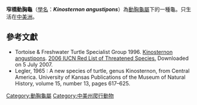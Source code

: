 {{Speciesbox
| image = Kinosternon angustipons.JPG
| status = VU
| status_system = IUCN2.3
| status_ref =
| genus = Claudius
| species = angustatus
| authority = Legler, 1965
| synonyms = 
* ''Kinosternon angustipons'' <small>Legler, 1965</small>
| synonyms_ref=<ref name="Fritz 2007">{{Cite journal |journal=Vertebrate Zoology |title=Checklist of Chelonians of the World |year=2007 |author=Fritz Uwe |coauthors=Peter Havaš |volume=57 |issue=2 |pages=251 |id=ISSN 18640-5755 |url=http://www.cnah.org/pdf_files/851.pdf |archiveurl=https://www.webcitation.org/5v20ztMND?url=http://www.cnah.org/pdf_files/851.pdf |archivedate=2010-12-17 |accessdate=29 May 2012 |deadurl=yes }}</ref>
}}
'''窄橋動胸龜'''（[[學名|學名]]：'''''Kinosternon angustipons'''''）為[[動胸龜屬|動胸龜屬]]下的一種龜。只生活在[[中美洲|中美洲]]。

==參考文獻==
{{Reflist}}
* Tortoise & Freshwater Turtle Specialist Group 1996.  [http://www.iucnredlist.org/search/details.php/11005/all Kinosternon angustipons].   [http://www.iucnredlist.org 2006 IUCN Red List of Threatened Species.] {{WebCite|url=https://www.webcitation.org/67jP3n0bu?url=http://www.iucnredlist.org/ |date=20120517160825 |dateformat=iso }}  Downloaded on 5 July 2007.
* Legler, 1965 : A new species of turtle, genus Kinosternon, from Central America. University of Kansas Publications of the Museum of Natural History, volume 15, number 13, pages 617–625.
{{Taxonbar|from=Q1107850}}

[[Category:動胸龜屬|Category:動胸龜屬]]
[[Category:中美州爬行動物|Category:中美州爬行動物]]


{{Turtle-stub}}